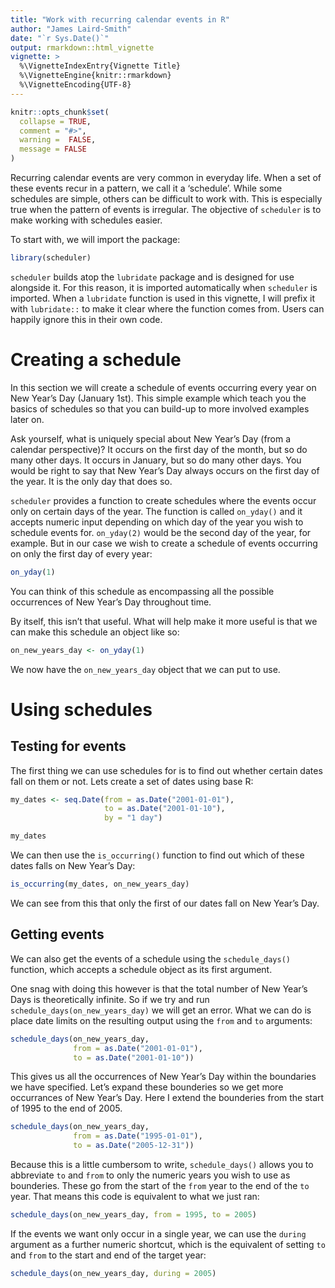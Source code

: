 ```yaml
---
title: "Work with recurring calendar events in R"
author: "James Laird-Smith"
date: "`r Sys.Date()`"
output: rmarkdown::html_vignette
vignette: >
  %\VignetteIndexEntry{Vignette Title}
  %\VignetteEngine{knitr::rmarkdown}
  %\VignetteEncoding{UTF-8}
---
```


```r
knitr::opts_chunk$set(
  collapse = TRUE,
  comment = "#>",
  warning =  FALSE,
  message = FALSE
)
```

Recurring calendar events are very common in everyday life.  When a set of 
these events recur in a pattern, we call it a 'schedule'. While some 
schedules are simple, others can be difficult to work with. This is 
especially true when the pattern of events is irregular. The objective of 
`scheduler` is  to make working with schedules easier.

To start with, we will import the package:

```r
library(scheduler)
```

`scheduler` builds atop the `lubridate` package and is designed for use
alongside it. For this reason, it is imported automatically when `scheduler` is
imported. When a `lubridate` function is used in this vignette, I will 
prefix it with `lubridate::` to make it clear where the function comes from. 
Users can happily ignore this in their own code.

# Creating a schedule

In this section we will create a schedule of events occurring every year 
on New Year's Day (January 1st). This simple example which teach you the 
basics of schedules so that you can build-up to more involved examples later
on.

Ask yourself, what is uniquely special about New Year's Day (from a calendar 
perspective)? It occurs on the first day of the month, but so do many other 
days. It occurs in January, but so do many other days. You would be right to
say that New Year's Day always occurs on the first day of the year. It is 
the only day that does so.

`scheduler` provides a function to create schedules where the events occur
only on certain days of the year. The function is called `on_yday()` and it 
accepts numeric input depending on which day of the year you wish to schedule
events for. `on_yday(2)` would be the second day of the year, 
for example. But in our case we wish to create a schedule of events occurring 
on only the first day of every year:

```r
on_yday(1)
```

You can think of this schedule as encompassing all the possible occurrences of
New Year's Day throughout time.

By itself, this isn't that useful. What will help make it more useful is that 
we can make this schedule an object like so:

```r
on_new_years_day <- on_yday(1)
```

We now have the `on_new_years_day` object that we can put to use.

# Using schedules

## Testing for events

The first thing we can use schedules for is to find out whether certain dates
fall on them or not. Lets create a set of dates using base R:

```r
my_dates <- seq.Date(from = as.Date("2001-01-01"),
                     to = as.Date("2001-01-10"),
                     by = "1 day")

my_dates
```

We can then use the `is_occurring()` function to find out which of these dates
falls on New Year's Day:

```r
is_occurring(my_dates, on_new_years_day)
```

We can see from this that only the first of our dates fall on New Year's Day.

## Getting events

We can also get the events of a schedule using the `schedule_days()` function,
which accepts a schedule object as its first argument.

One snag with doing this however is that the total number of New Year's Days is 
theoretically infinite. So if we try and run `schedule_days(on_new_years_day)`
we will get an error. What we can do is place date limits on the 
resulting output using the `from` and `to` arguments:

```r
schedule_days(on_new_years_day, 
              from = as.Date("2001-01-01"), 
              to = as.Date("2001-01-10"))
```

This gives us all the occurrences of New Year's Day within the boundaries we
have specified. Let's expand these bounderies so we get more occurrances of
New Year's Day. Here I extend the bounderies from the start of 1995 to the 
end of 2005.

```r
schedule_days(on_new_years_day, 
              from = as.Date("1995-01-01"), 
              to = as.Date("2005-12-31"))
```

Because this is a little cumbersom to write, `schedule_days()` allows you to
abbreviate `to` and `from` to only the numeric years you wish to use as 
bounderies. These go from the start of the `from` year to the end of the `to`
year. That means this code is equivalent to what we just ran:

```r
schedule_days(on_new_years_day, from = 1995, to = 2005)
```

If the events we want only occur in a single year, we can use the `during`
argument as a further numeric shortcut, which is the equivalent of setting `to`
and `from` to the start and end of the target year:

```r
schedule_days(on_new_years_day, during = 2005)
```


